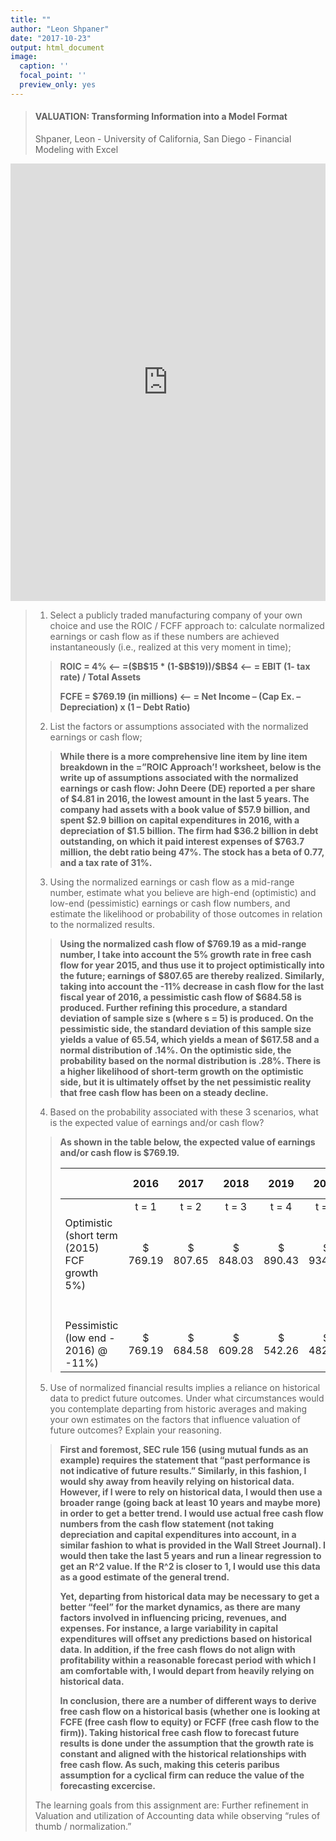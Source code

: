 ```yaml
---
title: ""
author: "Leon Shpaner"
date: "2017-10-23"
output: html_document
image:
  caption: ''
  focal_point: ''
  preview_only: yes
---
```


> #### VALUATION: Transforming Information into a Model Format
> Shpaner, Leon - University of California, San Diego - Financial Modeling with Excel
>
>
> 

<iframe width="100%" height="700" frameborder="0" scrolling="no" src="https://onedrive.live.com/embed?resid=A5FB65B6C9763D08%2133893&authkey=%21AGXT7rpIgdHP8aU&em=2&AllowTyping=True&wdInConfigurator=True"></iframe>

> 1) Select a publicly traded manufacturing company of your own choice and use the ROIC / FCFF approach to: calculate normalized earnings or cash flow as if these numbers are achieved instantaneously (i.e., realized at this very 
> moment in time);
>
>> **ROIC = 4% <-- =(\$B\$15 * (1-\$B\$19))/\$B$4 <-- = EBIT (1- tax rate) / Total Assets**
>>
>> **FCFE = $769.19 (in millions) <-- = Net Income – (Cap Ex. – Depreciation) x (1 – Debt Ratio)**
>
> 2) List the factors or assumptions associated with the normalized earnings or cash flow;
>
>> **While there is a more comprehensive line item by line item breakdown in the =”ROIC Approach’! worksheet, below is the write up of assumptions associated with the normalized earnings or cash flow: John Deere (DE) reported a per share of $4.81 in 2016, the lowest amount in the last 5 years. The company had assets with a book value of $57.9 billion, and spent $2.9 billion on capital expenditures in 2016, with a depreciation of $1.5 billion. The firm had $36.2 billion in debt outstanding, on which it paid interest expenses of $763.7 million, the debt ratio being 47%. The stock has a beta of 0.77, and a tax rate of 31%.**
>
>
> 3) Using the normalized earnings or cash flow as a mid-range number, estimate what you believe are high-end (optimistic) and low-end (pessimistic) earnings or cash flow numbers, and estimate the likelihood or probability of those outcomes in relation to the normalized results.
>
>> **Using the normalized cash flow of $769.19 as a mid-range number, I take into account the 5% growth rate in free cash flow for year 2015, and thus use it to project optimistically into the future; earnings of $807.65 are thereby realized. Similarly, taking into account the -11% decrease in cash flow for the last fiscal year of 2016, a pessimistic cash flow of $684.58 is produced. Further refining this procedure, a standard deviation of sample size s (where s = 5) is produced. On the pessimistic side, the standard deviation of this sample size yields a value of 65.54, which yields a mean of $617.58 and a normal distribution of .14%. On the optimistic side, the probability based on the normal distribution is .28%. There is a higher likelihood of short-term growth on the optimistic side, but it is ultimately offset by the net pessimistic reality that free cash flow has been on a steady decline.**
>
> 4) Based on the probability associated with these 3 scenarios, what is the expected value of earnings and/or cash flow?
>
>> **As shown in the table below, the expected value of earnings and/or cash flow is $769.19.**
>>
>> |                                                 |           2016           |              2017              |             2018            |       2019       |       2020       |      Average     | Standard   Deviation |   | Normal Distribution |
>> |-------------------------------------------------|:------------------------:|:------------------------------:|:---------------------------:|:----------------:|:----------------:|:----------------:|----------------------|---|---------------------|
>> |                                                 |           t = 1          |              t = 2             |            t = 3            |       t = 4      |       t = 5      |                  |                      |   |                     |
>> | Optimistic (short term (2015)   FCF growth  5%) |  $               769.19  |  $                     807.65  |  $                  848.03  |  $       890.43  |  $       934.96  |  $       850.05  | 65.5361529           |   | 0.28%               |
>> |                                                 |                          |                                |                             |                  |                  |` $       769.19` |                      |   |                     |
>> | Pessimistic (low end - 2016) @   -11%)          |  $               769.19  |  $                     684.58  |  $                  609.28  |  $       542.26  |  $       482.61  |  $       617.58  | 113.396403           |   | 0.14%               |
>
> 5) Use of normalized financial results implies a reliance on historical data to predict future outcomes. Under what circumstances would you contemplate departing from historic averages and making your own estimates on the factors that influence valuation
> of future outcomes? Explain your reasoning.
> 
>> **First and foremost, SEC rule 156 (using mutual funds as an example) requires the statement that "past performance is not indicative of future results." Similarly, in this fashion, I would shy away from heavily relying on historical data. However, if I were to rely on historical data, I would then use a broader range (going back at least 10 years and maybe more) in order to get a better trend. I would use actual free cash flow numbers from the cash flow statement (not taking depreciation and capital expenditures into account, in a similar fashion to what is provided in the Wall Street Journal). I would then take the last 5 years and run a linear regression to get an R^2 value. If the R^2 is closer to 1, I would use this data as a good estimate of the general trend.**
>>
>> **Yet, departing from historical data may be necessary to get a better "feel" for the market dynamics, as there are many factors involved in influencing pricing, revenues, and expenses. For instance, a large variability in capital expenditures will offset any predictions based on historical data. In addition, if the free cash flows do not align with profitability within a reasonable forecast period with which I am comfortable with, I would depart from heavily relying on historical data.**
>>
>> **In conclusion, there are a number of different ways to derive free cash flow on a historical basis (whether one is looking at FCFE (free cash flow to equity) or FCFF (free cash flow to the firm)). Taking historical free cash flow to forecast future results is done under the assumption that the growth rate is constant and aligned with the historical relationships with free cash flow. As such, making this ceteris paribus assumption for a cyclical firm can reduce the value of the forecasting excercise.**
>
> The learning goals from this assignment are: Further refinement in Valuation and utilization of Accounting data while observing “rules of thumb / normalization.”